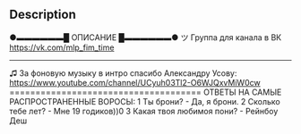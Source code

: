 
== Description ==
●▬▬▬▬▬▬█ ОПИСАНИЕ █▬▬▬▬▬▬● 
ツ Группа для канала в ВК
https://vk.com/mlp_fim_time
-------------------------------------------------------------------------
♫ За фоновую музыку в интро спасибо Александру Усову:
https://www.youtube.com/channel/UCyuh03Tl2-O6WJQxvMiW0cw
=====================================
ОТВЕТЫ НА САМЫЕ РАСПРОСТРАНЕННЫЕ ВОРОСЫ:
1 Ты брони? - Да, я брони.
2 Сколько тебе лет? - Мне 19 годиков))0
3 Какая твоя любимоя пони? - Рейнбоу Деш